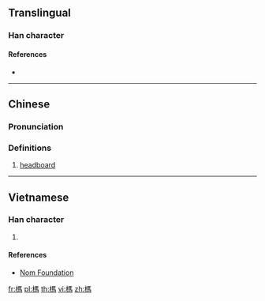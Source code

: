 {{also|杩}}
==Translingual==

===Han character===
{{Han char|rn=75|rad=木|as=10|sn=14|four=41927|canj=DSQF|ids=⿰木馬}}

====References====
* {{Han ref|kx=0544.050|dkj=15261|dj=0931.240|hdz=21260.020|uh=69AA|ud=27050|bh=E259|bd=57945}}

----

==Chinese==
{{zh-forms|s=杩}}

===Pronunciation===
{{zh-pron
|m=mà
|c=maa5,maa6
|mc=y
|oc=y
|ma=
|cat=n
}}

===Definitions===
# [[headboard]]

----

==Vietnamese==

===Han character===
{{vi-readings|rs=木10| hanviet = mớ}}

# {{defn|lang=vi|sort=木10}}

====References====
*[http://nomfoundation.org/common/nom_details.php?codepoint=69aa Nom Foundation]

[[fr:榪]]
[[pl:榪]]
[[th:榪]]
[[vi:榪]]
[[zh:榪]]